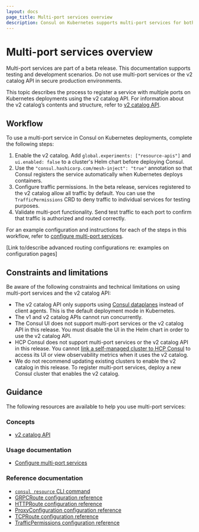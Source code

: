```yaml
---
layout: docs
page_title: Multi-port services overview
description: Consul on Kubernetes supports multi-port services for both service discovery and service mesh scenarios. Learn how Consul’s v2 catalog supports multiple ports for a service running in a single container.
---
```


# Multi-port services overview

<Warning>

Multi-port services are part of a beta release. This documentation supports testing and development scenarios. Do not use multi-port services or the v2 catalog API in secure production environments.

</Warning>

This topic describes the process to register a service with multiple ports on Kubernetes deployments using the v2 catalog API. For information about the v2 catalog’s contents and structure, refer to [v2 catalog API](/consul/docs/architecture/catalog/v2).

## Workflow

To use a multi-port service in Consul on Kubernetes deployments, complete the following steps:

1. Enable the v2 catalog. Add `global.experiments: ["resource-apis"]` and `ui.enabled: false` to a cluster's Helm chart before deploying Consul.
1. Use the `"consul.hashicorp.com/mesh-inject": "true"` annotation so that Consul registers the service automatically when Kubernetes deploys containers.
1. Configure traffic permissions. In the beta release, services registered to the v2 catalog allow all traffic by default. You can use the `TrafficPermissions` CRD to deny traffic to individual services for testing purposes.
1. Validate multi-port functionality. Send test traffic to each port to confirm that traffic is authorized and routed correctly.

For an example configuration and instructions for each of the steps in this workflow, refer to [configure multi-port services](/consul/docs/k8s/multiport/configure).

[Link to/describe advanced routing configurations re: examples on configuration pages]

## Constraints and limitations

Be aware of the following constraints and technical limitations on using multi-port services and the v2 catalog API:

- The v2 catalog API only supports using [Consul dataplanes](/consul/docs/connect/dataplane) instead of client agents. This is the default deployment mode in Kubernetes.
- The v1 and v2 catalog APIs cannot run concurrently.
- The Consul UI does not support multi-port services or the v2 catalog API in this release. You must disable the UI in the Helm chart in order to use the v2 catalog API.
- HCP Consul does not support multi-port services or the v2 catalog API in this release. You cannot [link a self-managed cluster to HCP Consul](/hcp/docs/consul/self-managed) to access its UI or view observability metrics when it uses the v2 catalog.
- We do not recommend updating existing clusters to enable the v2 catalog in this release. To register multi-port services, deploy a new Consul cluster that enables the v2 catalog.

## Guidance

The following resources are available to help you use multi-port services:

### Concepts

- [v2 catalog API](/consul/docs/architecture/catalog/v2)

### Usage documentation

- [Configure multi-port services](/consul/docs/k8s/multiport/configure)

### Reference documentation

- [`consul resource` CLI command](/consul/docs/k8s/multiport/reference/resource-command)
- [GRPCRoute configuration reference](/consul/docs/k8s/multiport/reference/grpcroute)
- [HTTPRoute configuration reference](/consul/docs/k8s/multiport/reference/httproute)
- [ProxyConfiguration configuration reference](/consul/docs/k8s/multiport/reference/proxyconfiguration)
- [TCPRoute configuration reference](/consul/docs/k8s/multiport/reference/tcproute)
- [TrafficPermissions configuration reference](/consul/docs/k8s/multiport/reference/trafficpermissions)
